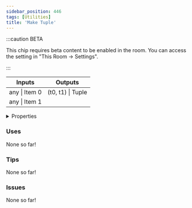 ```yaml
---
sidebar_position: 446
tags: [Utilities]
title: 'Make Tuple'
---
```




:::caution BETA

This chip requires beta content to be enabled in the room. You can access the setting in "This Room -> Settings".

:::

<IChip uuid="bee72c1d-266b-4ea4-b185-7500618030c6"/>

<table><thead><tr><th>Inputs</th><th>Outputs</th></tr></thead><tbody><tr><td>any | Item 0</td><td>(t0, t1) | Tuple</td></tr><tr><td>any | Item 1</td><td /></tr></tbody></table>

<details>
  <summary>Properties</summary>
  <div>
    <div>
    <table>
      <tbody>
        <tr>
          <td>Is beta required?</td>
          <td>Yes</td>
        </tr>
        <tr>
          <td>Is chip a trolling risk?</td>
          <td>No</td>
        </tr>
        <tr>
          <td>Is chip a role assignment risk?</td>
          <td>No</td>
        </tr>
        <tr>
          <td>Chip UUID</td>
          <td>bee72c1d-266b-4ea4-b185-7500618030c6</td>
        </tr>
        <tr>
          <td>Room availability</td>
          <td>Available everywhere</td>
        </tr>
      </tbody>
    </table>
    </div>
  </div>
</details>

### Uses

None so far!

### Tips

None so far!

### Issues

None so far!